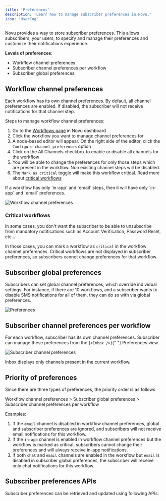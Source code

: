 ```yaml
---
title: 'Preferences'
description: 'Learn how to manage subscriber preferences in Novu.'
icon: 'UserCog'
---
```


Novu provides a way to store subscriber preferences. This allows subscribers, your users, to specify and manage their preferences and customize their notifications experience.

**Levels of preferences:**

- Workflow channel preferences
- Subscriber channel preferences per workflow
- Subscriber global preferences

## Workflow channel preferences

Each workflow has its own channel preferences. By default, all channel preferences are enabled. If disabled, the subscriber will not receive notifications for that channel step.

Steps to manage workflow channel preferences:

1. Go to the [Workflows page](https://dashboard.novu.co/workflows) in Novu dashboard
2. Click the workflow you want to manage channel preferences for
3. A node-based editor will appear. On the right side of the editor, click the `Configure channel preferences` option
4. Click on the All Channels checkbox to enable or disable all channels for the workflow
5. You will be able to change the preferences for only those steps which are present in the workflow. Non existing channel steps will be disabled.
6. The `Mark as critical` toggle will make this workflow critical. Read more about [critical workflows](#critical-workflows)

<Callout type="info">
  If a workflow has only `in-app` and `email` steps, then it will have only `in-app` and `email` preferences.
</Callout>

![Workflow channel preferences](/images/concepts/preferences/workflow-channel-preferences.png)

### Critical workflows

In some cases, you don't want the subscriber to be able to unsubscribe from mandatory notifications such as Account Verification, Password Reset, etc...

In those cases, you can mark a workflow as `critical` in the workflow channel preferences. Critical workflows are not displayed in subscriber preferences, so subscribers cannot change preferences for that workflow.

## Subscriber global preferences

Subscribers can set global channel preferences, which override individual settings. For instance, if there are 10 workflows, and a subscriber wants to disable SMS notifications for all of them, they can do so with via global preferences.

![Preferences](/images/inbox/preferences@2x.png)

## Subscriber channel preferences per workflow

For each workflow, subscriber has its own channel preferences. Subscriber can manage these preferences from the <Method href="/platform/inbox/react/components/preferences">{`<Inbox />`}{" "}</Method> Preferences view.

![Subscriber channel preferences](/images/concepts/preferences/subscriber-workflow-preferences.png)

<Callout type="info">Inbox displays only channels present in the current workflow.</Callout>

## Priority of preferences

Since there are three types of preferences, the priority order is as follows:

Workflow channel preferences > Subscriber global preferences > Subscriber channel preferences per workflow

Examples:

1. If the `email` channel is disabled in workflow channel preferences, global and subscriber preferences are ignored, and subscribers will not receive email notifications for this workflow.
2. If the `in-app` channel is enabled in workflow channel preferences but the workflow is marked as critical, subscribers cannot change their preferences and will always receive in-app notifications.
3. If both `chat` and `email` channels are enabled in the workflow but `email` is disabled in subscriber global preferences, the subscriber will receive only chat notifications for this workflow.

## Subscriber preferences APIs

Subscriber preferences can be retrieved and updated using following APIs:

<Cards>
  <Card
    title="Retrieve subscriber preferences"
    href="/api-reference/subscribers/retrieve-subscriber-preferences"
    description="Retrieve subscriber preferences for a subscriber"
  />
  <Card
    title="Update subscriber preferences"
    href="/api-reference/subscribers/update-subscriber-preferences"
    description="Update subscriber preferences for a subscriber"
  />
</Cards>
